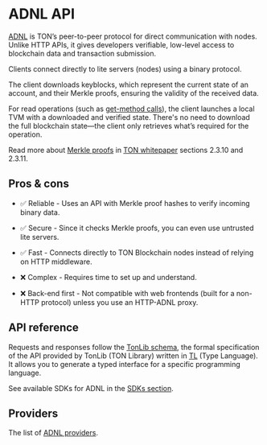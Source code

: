 
# ADNL API

[ADNL]((/v3/documentation/network/protocols/adnl/overview)) is TON’s peer-to-peer protocol for direct communication with nodes. Unlike HTTP APIs, it gives developers verifiable, low-level access to blockchain data and transaction submission.

Clients connect directly to lite servers (nodes) using a binary protocol.

The client downloads keyblocks, which represent the current state of an account, and their Merkle proofs, ensuring the validity of the received data.

For read operations (such as [get-method calls](/docs/v3/guidelines/smart-contracts/get-methods.mdx)), the client launches a local TVM with a downloaded and verified state. There's no need to download the full blockchain state—the client only retrieves what’s required for the operation.

Read more about [Merkle proofs](/v3/documentation/data-formats/tlb/proofs) in [TON whitepaper](https://ton.org/ton.pdf) sections 2.3.10 and 2.3.11.

## Pros & cons

- ✅ Reliable - Uses an API with Merkle proof hashes to verify incoming binary data.
- ✅ Secure - Since it checks Merkle proofs, you can even use untrusted lite servers.
- ✅ Fast - Connects directly to TON Blockchain nodes instead of relying on HTTP middleware.

- ❌ Complex - Requires time to set up and understand.
- ❌ Back-end first - Not compatible with web frontends (built for a non-HTTP protocol) unless you use an HTTP-ADNL proxy.

## API reference

Requests and responses follow the [TonLib schema](https://github.com/ton-blockchain/ton/blob/master/tl/generate/scheme/tonlib_api.tl), the formal specification of the API provided by TonLib (TON Library) written in [TL](/v3/documentation/data-formats/tl) (Type Language). It allows you to generate a typed interface for a specific programming language.

See available SDKs for ADNL in the [SDKs section](/v3/guidelines/dapps/apis-sdks/sdk#overview).

## Providers

The list of [ADNL providers](/v3/guidelines/dapps/apis-sdks/api-types#providers-2).

<Feedback />

